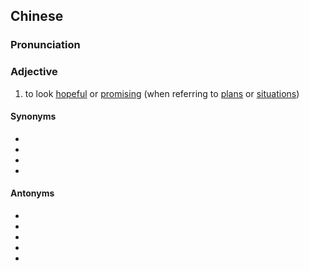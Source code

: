 {{also|有戏}}
==Chinese==
{{zh-forms|s=有戏|2=hope}}

===Pronunciation===
{{zh-pron
|m=yǒuxì
|c=jau5 hei3
|cat=a
}}

===Adjective===
{{zh-adj}}

# {{lb|zh|colloquial}} to look [[hopeful]] or [[promising]] (when referring to [[plans]] or [[situations]])
#: {{zh-x|那 個 女生 回 短信 給 我 了，看來 有戲！|That chick sent me a text reply - things are '''looking up'''!}}

====Synonyms====
* {{zh-l|靠譜}}
* {{zh-l|有門}}
* {{zh-l|行得通}}
* {{zh-l|說得過去}}

====Antonyms====
* {{zh-l|沒戲}}
* {{zh-l|不靠譜}}
* {{zh-l|沒門}}
* {{zh-l|行不通}}
* {{zh-l|說不過去}}